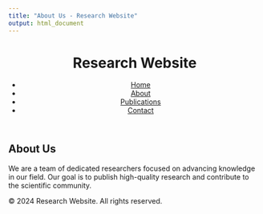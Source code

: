 ```yaml
---
title: "About Us - Research Website"
output: html_document
---
```


<header>
  <h1>Research Website</h1>
  <nav>
    <ul>
      <li><a href="index.html">Home</a></li>
      <li><a href="about.html">About</a></li>
      <li><a href="publications.html">Publications</a></li>
      <li><a href="contact.html">Contact</a></li>
    </ul>
  </nav>
</header>

<main>
<section id="about">
  <h2>About Us</h2>
  <p>We are a team of dedicated researchers focused on advancing knowledge in our field. Our goal is to publish high-quality research and contribute to the scientific community.</p>
</section>
</main>

<footer>
  <p>&copy; 2024 Research Website. All rights reserved.</p>
</footer>

